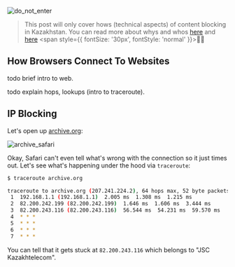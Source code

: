 
<PostInit
  id="internet-censorship-in-kazakhstan-part-1"
  imagePath="/img/quitFacebookEcosystem-banner.jpg"
/>

![do_not_enter](/img/do_not_enter.jpg 'Do Not Enter Sign')

> This post will only cover hows (technical aspects) of content blocking in Kazakhstan.
> You can read more about whys and whos
> [here](https://informburo.kz/stati/page-not-found-kto-kak-i-zachem-blokiruet-sayty-v-kazahstane-.html)
> and [here](https://forbes.kz/news/2019/08/09/newsid_205558) <span style={{ fontSize: '30px', fontStyle: 'normal' }}>💁‍♂️</span>

## How Browsers Connect To Websites

todo brief intro to web.

todo explain hops, lookups (intro to traceroute).

## IP Blocking

Let's open up [archive.org](https://archive.org):

![archive_safari](/img/internet-censorship-in-kazakhstan-part-1/archive_safari.png 'Archive.org in Safari')

Okay, Safari can't even tell what's wrong with the connection so it just times out.
Let's see what's happening under the hood via `traceroute`:

```bash
$ traceroute archive.org

traceroute to archive.org (207.241.224.2), 64 hops max, 52 byte packets
 1  192.168.1.1 (192.168.1.1)  2.005 ms  1.308 ms  1.215 ms
 2  82.200.242.199 (82.200.242.199)  1.646 ms  1.606 ms  3.444 ms
 3  82.200.243.116 (82.200.243.116)  56.544 ms  54.231 ms  59.570 ms
 4  * * *
 5  * * *
 6  * * *
 7  * * *
```

You can tell that it gets stuck at `82.200.243.116` which belongs to "JSC Kazakhtelecom".

<ShareButtons id="internet-censorship-in-kazakhstan-part-1" />
